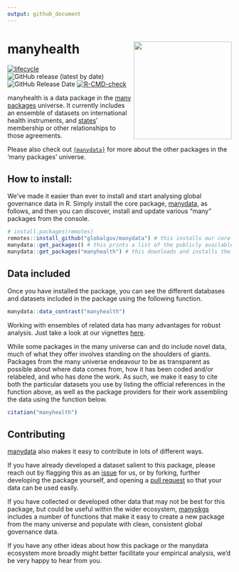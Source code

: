 ```yaml
---
output: github_document
---
```


# manyhealth <img src="man/figures/manyhealthLogo.png" align="right" width="220"/>

<!-- badges: start -->
[![lifecycle](https://img.shields.io/badge/lifecycle-experimental-orange.svg)](https://www.tidyverse.org/lifecycle/#experimental)
![GitHub release (latest by date)](https://img.shields.io/github/v/release/globalgov/manyhealth)
![GitHub Release Date](https://img.shields.io/github/release-date/globalgov/manyhealth)
[![R-CMD-check](https://github.com/globalgov/manyhealth/workflows/R-CMD-check/badge.svg)](https://github.com/globalgov/manyhealth/actions)
<!-- badges: end -->

manyhealth is a data package in the [many packages](https://github.com/globalgov/) universe.
It currently includes an ensemble of datasets on international health instruments,
and [states](https://github.com/globalgov/manystates)' membership or other relationships to those agreements.

Please also check out [`{manydata}`](https://github.com/globalgov/manydata) for more about the other packages in the 'many packages' universe. 

## How to install:
We’ve made it easier than ever to install and start analysing global governance data in R. Simply install the core package, [manydata](https://github.com/globalgov/manydata), as follows, and then you can discover, install and update various "many" packages from the console.

```r
# install.packages(remotes)
remotes::install_github("globalgov/manydata") # this installs our core package, the only one you need to do independently
manydata::get_packages() # this prints a list of the publicly available data packages currently available
manydata::get_packages("manyhealth") # this downloads and installs the named package
```

## Data included

Once you have installed the package, you can see the different databases and datasets included in the package using the following function.

```r
manydata::data_contrast("manyhealth")
```

Working with ensembles of related data has many advantages for robust
analysis. Just take a look at our vignettes
[here](https://globalgov.github.io/manydata/articles/user.html).

While some packages in the many universe can and do include novel data, 
much of what they offer involves standing on the shoulders of giants. Packages from the
many universe endeavour to be as transparent as possible about where data comes from, how it has
been coded and/or relabeled, and who has done the work. As such, we
make it easy to cite both the particular datasets you use by listing the
official references in the function above, as well as the package
providers for their work assembling the data using the function below.

``` r
citation("manyhealth")
```

## Contributing

[manydata](https://github.com/globalgov/manydata) also makes it easy to
contribute in lots of different ways.

If you have already developed a dataset salient to this package, please
reach out by flagging this as an
[issue](https://github.com/globalgov/manyhealth/issues) for us, or by
forking, further developing the package yourself, and opening a [pull
request](https://github.com/globalgov/manyhealth/pulls) so that your data
can be used easily.

If you have collected or developed other data that may not be best for
this package, but could be useful within the wider ecosystem,
[manypkgs](https://github.com/globalgov/manypkgs) includes a number of
functions that make it easy to create a new package from the many universe 
and populate with clean, consistent global governance data.

If you have any other ideas about how this package or the manydata
ecosystem more broadly might better facilitate your empirical analysis,
we’d be very happy to hear from you.
